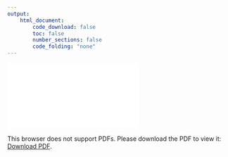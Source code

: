 ```yaml
---
output:
    html_document:
        code_download: false
        toc: false
        number_sections: false
        code_folding: "none"
---
```


<object data="CV_doc/egeulgen_CV.pdf" type="application/pdf" width="700px" height="700px">
    <embed src="CV_doc/egeulgen_CV.pdf">
        <p>This browser does not support PDFs. Please download the PDF to view it: <a href="CV_doc/egeulgen_CV.pdf">Download PDF</a>.</p>
    </embed>
</object>
